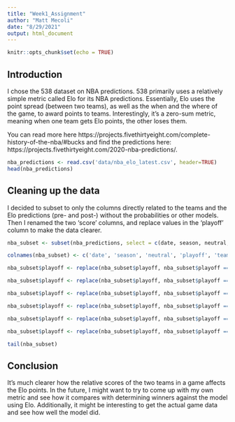 ```yaml
---
title: "Week1_Assignment"
author: "Matt Mecoli"
date: "8/29/2021"
output: html_document
---
```


```r
knitr::opts_chunk$set(echo = TRUE)
```

## Introduction

I chose the 538 dataset on NBA predictions. 538 primarily uses a relatively simple metric called Elo for its NBA predictions. Essentially, Elo uses the point spread (between two teams), as well as the when and the where of the game, to award points to teams. Interestingly, it's a zero-sum metric, meaning when one team gets Elo points, the other loses them. 

You can read more here https://projects.fivethirtyeight.com/complete-history-of-the-nba/#bucks and find the predictions here: https://projects.fivethirtyeight.com/2020-nba-predictions/. 

```r
nba_predictions <- read.csv('data/nba_elo_latest.csv', header=TRUE)
head(nba_predictions)
```

## Cleaning up the data

I decided to subset to only the columns directly related to the teams and the Elo predictions (pre- and post-) without the probabilities or other models. Then I renamed the two 'score' columns, and replace values in the 'playoff' column to make the data clearer. 

```r
nba_subset <- subset(nba_predictions, select = c(date, season, neutral, playoff, team1, team2, elo1_pre, elo1_post, elo2_pre, elo2_post, score1, score2 ))

colnames(nba_subset) <- c('date', 'season', 'neutral', 'playoff', 'team1', 'team2', 'elo1_pre', 'elo1_post', 'elo2_pre', 'elo2_post', 'team1_score', 'team2_score')

nba_subset$playoff <- replace(nba_subset$playoff, nba_subset$playoff == '', 'no')

nba_subset$playoff <- replace(nba_subset$playoff, nba_subset$playoff == 'p', 'play-in games')

nba_subset$playoff <- replace(nba_subset$playoff, nba_subset$playoff == 'q', 'quarterfinals')

nba_subset$playoff <- replace(nba_subset$playoff, nba_subset$playoff == 's', 'semifinals')

nba_subset$playoff <- replace(nba_subset$playoff, nba_subset$playoff == 'c', 'conference finals')

nba_subset$playoff <- replace(nba_subset$playoff, nba_subset$playoff == 'f', 'finals')

tail(nba_subset)
```

## Conclusion 

It's much clearer how the relative scores of the two teams in a game affects the Elo points. In the future, I might want to try to come up with my own metric and see how it compares with determining winners against the model using Elo. Additionally, it might be interesting to get the actual game data and see how well the model did.  
